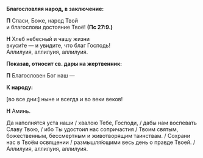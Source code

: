 **Благословляя народ, в заключение:**

**П** Спаси, Боже, народ Твой  
и благослови достояние Твоё! **(Пс 27:9.)**

**Н** Хлеб небесный и чашу жизни  
вкуси́те — и увидите, что благ Господь!  
Аллилуия, аллилуия, аллилуия.

**Показав, относит св. дары на жертвенник:**

**П** Благословен Бог наш —

**К народу:**

<R>[</R>во все дни:<R>]</R> ныне и всегда и во веки веков!

**Н** Аминь.

Да наполнятся уста наши / хвалою Тебе, Господи, / дабы нам воспевать Славу Твою, / ибо Ты удостоил нас сопричастия / Твоим святым, божественным, бессмертным и животворящим таинствам. / Сохрани нас в Твоём освящении / размышля́ющими весь день о правде Твоей. / Аллилуия, аллилуия, аллилуия.
